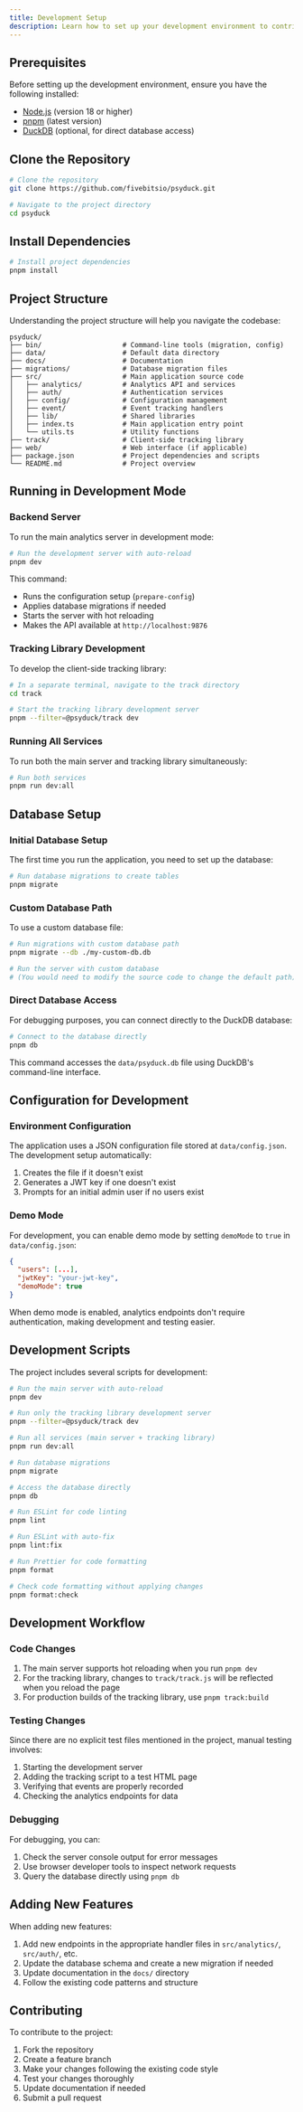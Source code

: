 ```yaml
---
title: Development Setup
description: Learn how to set up your development environment to contribute to Psyduck Tracker or run it locally for development purposes.
---
```


## Prerequisites

Before setting up the development environment, ensure you have the following installed:

- [Node.js](https://nodejs.org/) (version 18 or higher)
- [pnpm](https://pnpm.io/) (latest version)
- [DuckDB](https://duckdb.org/) (optional, for direct database access)

## Clone the Repository

```bash
# Clone the repository
git clone https://github.com/fivebitsio/psyduck.git

# Navigate to the project directory
cd psyduck
```

## Install Dependencies

```bash
# Install project dependencies
pnpm install
```

## Project Structure

Understanding the project structure will help you navigate the codebase:

```
psyduck/
├── bin/                    # Command-line tools (migration, config)
├── data/                   # Default data directory
├── docs/                   # Documentation
├── migrations/             # Database migration files
├── src/                    # Main application source code
│   ├── analytics/          # Analytics API and services
│   ├── auth/               # Authentication services
│   ├── config/             # Configuration management
│   ├── event/              # Event tracking handlers
│   ├── lib/                # Shared libraries
│   ├── index.ts            # Main application entry point
│   └── utils.ts            # Utility functions
├── track/                  # Client-side tracking library
├── web/                    # Web interface (if applicable)
├── package.json            # Project dependencies and scripts
└── README.md               # Project overview
```

## Running in Development Mode

### Backend Server

To run the main analytics server in development mode:

```bash
# Run the development server with auto-reload
pnpm dev
```

This command:
- Runs the configuration setup (`prepare-config`)
- Applies database migrations if needed
- Starts the server with hot reloading
- Makes the API available at `http://localhost:9876`

### Tracking Library Development

To develop the client-side tracking library:

```bash
# In a separate terminal, navigate to the track directory
cd track

# Start the tracking library development server
pnpm --filter=@psyduck/track dev
```

### Running All Services

To run both the main server and tracking library simultaneously:

```bash
# Run both services
pnpm run dev:all
```

## Database Setup

### Initial Database Setup

The first time you run the application, you need to set up the database:

```bash
# Run database migrations to create tables
pnpm migrate
```

### Custom Database Path

To use a custom database file:

```bash
# Run migrations with custom database path
pnpm migrate --db ./my-custom-db.db

# Run the server with custom database
# (You would need to modify the source code to change the default path)
```

### Direct Database Access

For debugging purposes, you can connect directly to the DuckDB database:

```bash
# Connect to the database directly
pnpm db
```

This command accesses the `data/psyduck.db` file using DuckDB's command-line interface.

## Configuration for Development

### Environment Configuration

The application uses a JSON configuration file stored at `data/config.json`. The development setup automatically:

1. Creates the file if it doesn't exist
2. Generates a JWT key if one doesn't exist
3. Prompts for an initial admin user if no users exist

### Demo Mode

For development, you can enable demo mode by setting `demoMode` to `true` in `data/config.json`:

```json
{
  "users": [...],
  "jwtKey": "your-jwt-key",
  "demoMode": true
}
```

When demo mode is enabled, analytics endpoints don't require authentication, making development and testing easier.

## Development Scripts

The project includes several scripts for development:

```bash
# Run the main server with auto-reload
pnpm dev

# Run only the tracking library development server
pnpm --filter=@psyduck/track dev

# Run all services (main server + tracking library)
pnpm run dev:all

# Run database migrations
pnpm migrate

# Access the database directly
pnpm db

# Run ESLint for code linting
pnpm lint

# Run ESLint with auto-fix
pnpm lint:fix

# Run Prettier for code formatting
pnpm format

# Check code formatting without applying changes
pnpm format:check
```

## Development Workflow

### Code Changes

1. The main server supports hot reloading when you run `pnpm dev`
2. For the tracking library, changes to `track/track.js` will be reflected when you reload the page
3. For production builds of the tracking library, use `pnpm track:build`

### Testing Changes

Since there are no explicit test files mentioned in the project, manual testing involves:

1. Starting the development server
2. Adding the tracking script to a test HTML page
3. Verifying that events are properly recorded
4. Checking the analytics endpoints for data

### Debugging

For debugging, you can:

1. Check the server console output for error messages
2. Use browser developer tools to inspect network requests
3. Query the database directly using `pnpm db`

## Adding New Features

When adding new features:

1. Add new endpoints in the appropriate handler files in `src/analytics/`, `src/auth/`, etc.
2. Update the database schema and create a new migration if needed
3. Update documentation in the `docs/` directory
4. Follow the existing code patterns and structure

## Contributing

To contribute to the project:

1. Fork the repository
2. Create a feature branch
3. Make your changes following the existing code style
4. Test your changes thoroughly
5. Update documentation if needed
6. Submit a pull request
